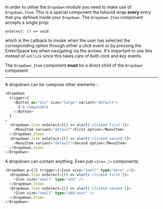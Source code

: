 In order to utilise the `Dropdown` module you need to make use of `Dropdown.Item`.
This is a special component tha tshould wrap **every** entry that you defined inside
your `Dropdown`. The `Dropdown.Item` component accepts a single prop:

```shell
onSelect: () => void
```

which is the callback to invoke when the user has selected the corresponding option
through either a click event or by pressing the Enter/Space key when navigating via the
arrows. It's important to use this instead of `onClick` since this takes care
of both _click_ and _key_ events.

The `Dropdown.Item` component **must** be a direct child of the
`Dropdown` component.

---

A dropdown can be compose other elements :

```typescript jsx
<Dropdown
  trigger={
    <Button as="div" size="large" variant="default">
      I'm composable
    </Button>
  }
>
  <Dropdown.Item onSelect={() => alert('clicked first')}>
    <MenuItem variant="default">First option</MenuItem>
  </Dropdown.Item>
  <Dropdown.Item onSelect={() => alert('clicked second')}>
    <MenuItem variant="default">Second option</MenuItem>
  </Dropdown.Item>
</Dropdown>
```

A dropdown can contain anything. Even just `<Icon />` components:

```typescript jsx
<Dropdown p={3} trigger={<Icon size="small" type="more" />}>
  <Dropdown.Item onSelect={() => alert('clicked first')}>
    <Icon size="small" type="add" />
  </Dropdown.Item>
  <Dropdown.Item onSelect={() => alert('clicked second')}>
    <Icon size="small" type="add-user" />
  </Dropdown.Item>
</Dropdown>
```
